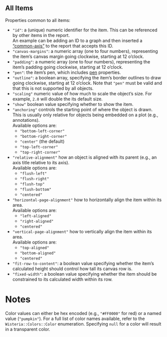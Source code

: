 ## All Items {#item-properties}

Properties common to all items:

- `"id"`: a (unique) numeric identifier for the item. This can be referenced by other items in the report.<br />
     An example can be adding an ID to a graph and then inserted a ["common-axis"](#common-axis-properties) to the
     report that accepts this ID.
- `"canvas-margins"`: a numeric array (one to four numbers), representing the item's canvas margin going clockwise,
     starting at 12 o'clock.
- `"padding"`: a numeric array (one to four numbers), representing the item's padding going clockwise,
     starting at 12 o'clock.
- `"pen"`: the item's pen, which includes [pen](#pen-properties) properties.
- `"outline"`: a boolean array, specifying the item's border outlines to draw going clockwise,
     starting at 12 o'clock. Note that `"pen"` must be valid and that this is not supported by all objects.
- `"scaling"` numeric value of how much to scale the object's size. For example, `2.0` will double the
     its default size.
- `"show"` boolean value specifying whether to show the item.
- `"anchoring"` controls the starting point of where the object is drawn.<br />
  This is usually only relative for objects being embedded on a plot (e.g., annotations).<br />
  Available options are:
  - `"bottom-left-corner"`
  - `"bottom-right-corner"`
  - `"center"` (the default)
  - `"top-left-corner"`
  - `"top-right-corner"`
- `"relative-alignment"` how an object is aligned with its parent (e.g., an axis title relative to its axis).<br />
  Available options are:
  - `"flush-left"`
  - `"flush-right"`
  - `"flush-top"`
  - `"flush-bottom"`
  - `"centered"`
- `"horizontal-page-alignment"` how to horizontally align the item within its area.<br />
  Available options are:
  - `"left-aligned"`
  - `"right-aligned"`
  - `"centered"`
- `"vertical-page-alignment"` how to vertically align the item within its area.<br />
  Available options are:
  - `"top-aligned"`
  - `"bottom-aligned"`
  - `"centered"`
- `"fit-row-to-content"`: a boolean value specifying whether the item's calculated height should
     control how tall its canvas row is.
- `"fixed-width"`: a boolean value specifying whether the item should be constrained
     to its calculated width within its row.

# Notes {#notes}

Color values can either be hex encoded (e.g., `"#FF0000"` for red) or a named value (`"pumpkin"`). For a full list
of color names available, refer to the `Wisteria::Colors::Color` enumeration. Specifying `null` for a color
will result in a transparent color.